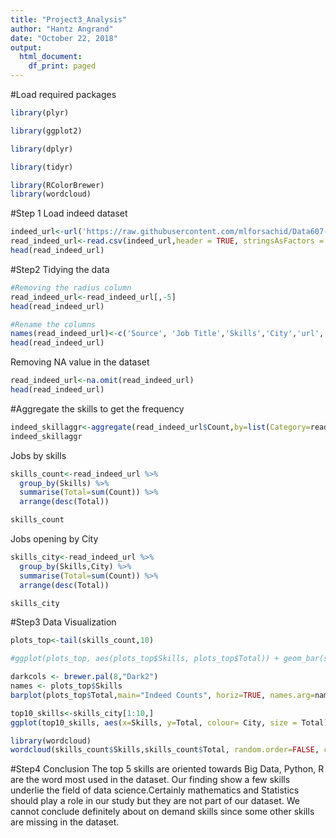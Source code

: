 ---
title: "Project3_Analysis"
author: "Hantz Angrand"
date: "October 22, 2018"
output:
  html_document:
    df_print: paged
---
#Load required packages
```{r}
library(plyr)
```

```{r}
library(ggplot2)
```

```{r}
library(dplyr)
```


```{r}
library(tidyr)

```

```{r}
library(RColorBrewer)
library(wordcloud)
```

#Step 1
Load indeed dataset
```{r}
indeed_url<-url('https://raw.githubusercontent.com/mlforsachid/Data607-Project3/master/Data/Indeed_Job_Search_Results.csv')
read_indeed_url<-read.csv(indeed_url,header = TRUE, stringsAsFactors = TRUE, sep = ',')
head(read_indeed_url)
```


#Step2 Tidying the data
```{r}
#Removing the radius column
read_indeed_url<-read_indeed_url[,-5]
head(read_indeed_url)

```

```{r}
#Rename the columns
names(read_indeed_url)<-c('Source', 'Job Title','Skills','City','url','Count')
head(read_indeed_url)
```

Removing NA value in the dataset
```{r}
read_indeed_url<-na.omit(read_indeed_url)
head(read_indeed_url)
```



#Aggregate the skills to get the frequency
```{r}
indeed_skillaggr<-aggregate(read_indeed_url$Count,by=list(Category=read_indeed_url$Skills), FUN=sum)
indeed_skillaggr
```
Jobs by skills
```{r}
skills_count<-read_indeed_url %>%
  group_by(Skills) %>%
  summarise(Total=sum(Count)) %>%
  arrange(desc(Total))

skills_count
```

Jobs opening by City
```{r}
skills_city<-read_indeed_url %>%
  group_by(Skills,City) %>%
  summarise(Total=sum(Count)) %>%
  arrange(desc(Total))

skills_city
```



#Step3 Data Visualization
```{r}
plots_top<-tail(skills_count,10)

#ggplot(plots_top, aes(plots_top$Skills, plots_top$Total)) + geom_bar(stat="identity")

darkcols <- brewer.pal(8,"Dark2")
names <- plots_top$Skills
barplot(plots_top$Total,main="Indeed Counts", horiz=TRUE, names.arg=names, las=1, col=darkcols, cex.axis=0.5, cex.names = 0.5)
```



```{r}
top10_skills<-skills_city[1:10,]
ggplot(top10_skills, aes(x=Skills, y=Total, colour= City, size = Total)) + geom_point()
```

```{r}

library(wordcloud)
wordcloud(skills_count$Skills,skills_count$Total, random.order=FALSE, colors=brewer.pal(8,"Dark2"))
```


#Step4 Conclusion
The top 5 skills are oriented towards Big Data, Python, R are the word most used in the dataset.  Our finding show a few skills underlie the field of data science.Certainly mathematics and Statistics should play a role in our study but they are not part of our dataset.  We cannot conclude definitely about on demand skills since some other skills are missing in the dataset.

